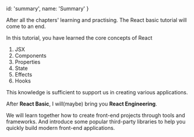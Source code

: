   id: 'summary',
  name: 'Summary'
}

After all the chapters' learning and practising. The React basic tutorial will come to an end.

In this tutorial, you have learned the core concepts of React

1. JSX
2. Components
3. Properties
4. State
5. Effects
6. Hooks

This knowledge is sufficient to support us in creating various applications.

After **React Basic**, I will(maybe) bring you **React Engineering**.

We will learn together how to create front-end projects through tools and frameworks.
And introduce some popular third-party libraries to help you quickly build modern front-end applications.
